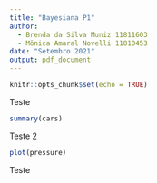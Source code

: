 ```yaml
---
title: "Bayesiana P1"
author:
  - Brenda da Silva Muniz 11811603
  - Mônica Amaral Novelli 11810453
date: "Setembro 2021"
output: pdf_document
---
```


```r
knitr::opts_chunk$set(echo = TRUE)
```

Teste

```r
summary(cars)
```

Teste 2

```r
plot(pressure)
```

Teste